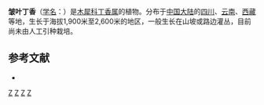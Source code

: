 {{Speciesbox 
| genus = Syringa
| species = mairei
| authority = (Lévl.) Rehd.
}}
'''皱叶丁香'''（[[学名|学名]]：{{lang|la|''Syringa mairei''}}）是[[木犀科|木犀科]][[丁香属|丁香属]]的植物。分布于[[中国大陆|中国大陆]]的[[四川|四川]]、[[云南|云南]]、[[西藏|西藏]]等地，生长于海拔1,900米至2,600米的地区，一般生长在山坡或路边灌丛，目前尚未由人工引种栽培。

== 参考文献 ==
<div class="references-small">
* {{cite web| url =http://www.bioinfo.cn/db05/KmzwSpecies.php?action=view&id=30376| title =皱叶丁香| work =《中国高等植物数据库全库》| publisher =中国科学院微生物研究所| author =昆明植物研究所| accessdate =2009-02-26| deadurl =yes| archiveurl =https://web.archive.org/web/20160305053802/http://www.bioinfo.cn/db05/KmzwSpecies.php?action=view&id=30376| archivedate =2016年3月5日| df =}}
</div>
{{Taxonbar|from=Q15232788}}

[[Category:丁香属|Z]]
[[Category:四川植物|Z]]
[[Category:云南植物|Z]]
[[Category:西藏植物|Z]]